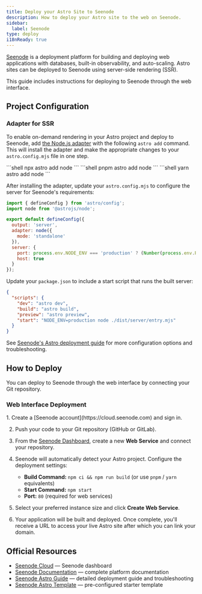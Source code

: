 ```yaml
---
title: Deploy your Astro Site to Seenode
description: How to deploy your Astro site to the web on Seenode.
sidebar:
  label: Seenode
type: deploy
i18nReady: true
---
```


[Seenode](https://seenode.com) is a deployment platform for building and deploying web applications with databases, built-in observability, and auto-scaling. Astro sites can be deployed to Seenode using server-side rendering (SSR).

This guide includes instructions for deploying to Seenode through the web interface.

## Project Configuration

### Adapter for SSR

To enable on-demand rendering in your Astro project and deploy to Seenode, add [the Node.js adapter](/en/guides/integrations-guide/node/) with the following `astro add` command. This will install the adapter and make the appropriate changes to your `astro.config.mjs` file in one step.

<PackageManagerTabs>
  <Fragment slot="npm">
  ```shell
  npx astro add node
  ```
  </Fragment>
  <Fragment slot="pnpm">
  ```shell
  pnpm astro add node
  ```
  </Fragment>
  <Fragment slot="yarn">
  ```shell
  yarn astro add node
  ```
  </Fragment>
</PackageManagerTabs>

After installing the adapter, update your `astro.config.mjs` to configure the server for Seenode's requirements:

```js title="astro.config.mjs" ins={6-11}
import { defineConfig } from 'astro/config';
import node from '@astrojs/node';

export default defineConfig({
  output: 'server',
  adapter: node({
    mode: 'standalone'
  }),
  server: {
    port: process.env.NODE_ENV === 'production' ? (Number(process.env.PORT) || 80) : 4321,
    host: true
  }
});
```

Update your `package.json` to include a start script that runs the built server:

```json title="package.json" ins={6}
{
  "scripts": {
    "dev": "astro dev",
    "build": "astro build",
    "preview": "astro preview",
    "start": "NODE_ENV=production node ./dist/server/entry.mjs"
  }
}
```

<ReadMore>See [Seenode's Astro deployment guide](https://seenode.com/docs/frameworks/javascript/astro/) for more configuration options and troubleshooting.</ReadMore>

## How to Deploy

You can deploy to Seenode through the web interface by connecting your Git repository.

### Web Interface Deployment

<Steps>
1. Create a [Seenode account](https://cloud.seenode.com) and sign in.

2. Push your code to your Git repository (GitHub or GitLab).

3. From the [Seenode Dashboard](https://cloud.seenode.com/dashboard/applications/web/create), create a new **Web Service** and connect your repository.

4. Seenode will automatically detect your Astro project. Configure the deployment settings:

   - **Build Command:** `npm ci && npm run build` (or use `pnpm` / `yarn` equivalents)
   - **Start Command:** `npm start`
   - **Port:** `80` (required for web services)

5. Select your preferred instance size and click **Create Web Service**.

6. Your application will be built and deployed. Once complete, you'll receive a URL to access your live Astro site after which you can link your domain.
</Steps>

## Official Resources

- [Seenode Cloud](https://cloud.seenode.com) — Seenode dashboard
- [Seenode Documentation](https://seenode.com/docs) — complete platform documentation
- [Seenode Astro Guide](https://seenode.com/docs/frameworks/javascript/astro/) — detailed deployment guide and troubleshooting
- [Seenode Astro Template](https://github.com/seenode/example-astro) — pre-configured starter template